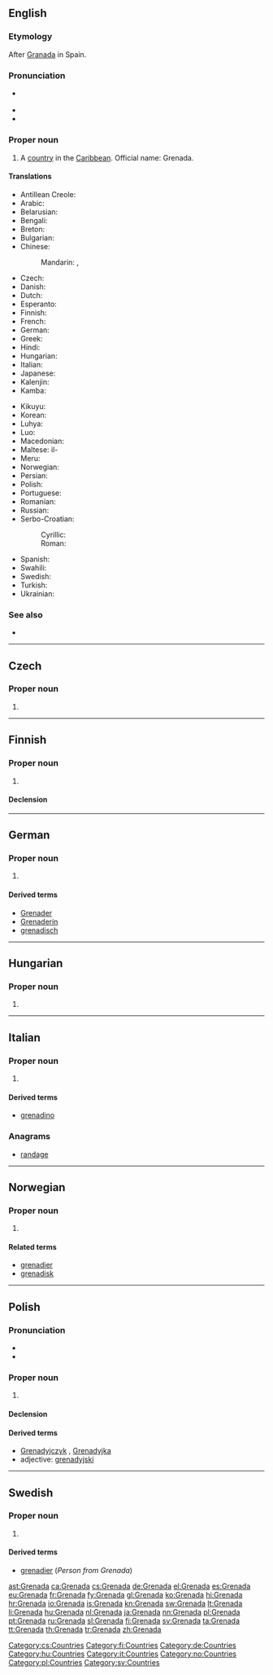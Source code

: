 {{also|grenada|Grenāda}}
==English==
{{wikipedia}}

===Etymology===
After [[Granada]] in Spain.

===Pronunciation===
* {{a|UK|US}} {{IPA|/ɡɹəˈneɪ.də/}}
* {{audio|en-us-Grenada.ogg|Audio (US)}}
* {{rhymes|eɪdə}}

===Proper noun===
{{en-proper noun}}

# A [[country]] in the [[Caribbean]]. Official name: Grenada.

====Translations====
{{trans-top|Caribbean country}}
* Antillean Creole: {{tø|gcf|Grinad}}
* Arabic: {{t-|ar|غرينادا|f|tr=ghrynaada}}
* Belarusian: {{t-|be|Грэнада|f|tr=Hrenáda}}
* Bengali: {{t-|bn|গ্রেনাডা}}
* Breton: {{t-|br|Grenada}}
* Bulgarian: {{t-|bg|Гренада|f|tr=Grenáda}}
* Chinese:
*: Mandarin: {{t-|cmn|格林納達|sc=Hani}}, {{t-|cmn|格林纳达|tr=Gélínnàdá|sc=Hani}}
* Czech: {{t+|cs|Grenada|f}}
* Danish: {{t-|da|Grenada}}
* Dutch: {{t+|nl|Grenada}}
* Esperanto: {{t-|eo|Grenado}}
* Finnish: {{t+|fi|Grenada}}
* French: {{t+|fr|Grenade}}
* German: {{t+|de|Grenada}}
* Greek: {{t+|el|Γρενάδα|f|tr=Grenáda}}
* Hindi: {{t+|hi|ग्रेनेडा|tr=grēnēḍā}}
* Hungarian: {{t+|hu|Grenada}}
* Italian: {{t-|it|Grenada}}
* Japanese: {{t-|ja|グレナダ|tr=Gurenada}}
* Kalenjin: {{tø|kln|Grenada}}
* Kamba: {{tø|kam|Grenada}}
{{trans-mid}}
* Kikuyu: {{tø|ki|Grenada}}
* Korean: {{t+|ko|그레나다|tr=Geurenada|sc=Hang}}
* Luhya: {{tø|luy|Grenada}}
* Luo: {{tø|luo|Grenada}}
* Macedonian: {{t+|mk|Гренада|f|tr=Grenáda}}
* Maltese: il-{{t-|mt|Grenada}}
* Meru: {{tø|mer|Grenada}}
* Norwegian: {{t-|no|Grenada}}
* Persian: {{t-|fa|گرنادا}}
* Polish: {{t+|pl|Grenada}}
* Portuguese: {{t+|pt|Granada}}
* Romanian: {{t-|ro|Grenada|f}}
* Russian: {{t-|ru|Гренада|f|tr=Grenáda}}
* Serbo-Croatian:
*: Cyrillic: {{t-|sh|Гренада|f|sc=Cyrl}}
*: Roman: {{t-|sh|Grenada|f}}
* Spanish: {{t+|es|Granada}}
* Swahili: {{t+|sw|Grenada}}
* Swedish: {{t+|sv|Grenada}}
* Turkish: {{t+|tr|Grenada}}
* Ukrainian: {{t+|uk|Гренада|f|tr=Hrenáda}}
{{trans-bottom}}

===See also===
* {{list|en|countries of North America}}

----

==Czech==

===Proper noun===
{{cs-proper noun|g=f}}

# {{l|en|Grenada}}

[[Category:cs:Countries]]

----

==Finnish==
{{wikipedia|lang=fi}}

===Proper noun===
{{fi-proper noun}}

# {{l|en|Grenada}}

====Declension====
{{fi-decl-kulkija|Grenad|nopl=1}}

[[Category:fi:Countries]]

----

==German==
{{wikipedia|lang=de}}

===Proper noun===
{{de-proper noun|g=n}}

# {{l|en|Grenada}}

====Derived terms====
* [[Grenader]]
* [[Grenaderin]]
* [[grenadisch]]

[[Category:de:Countries]]

----

==Hungarian==
{{wikipedia|lang=hu}}

===Proper noun===
{{hu-proper noun}}

# {{l|en|Grenada}}

[[Category:hu:Countries]]

----

==Italian==
{{wikipedia|lang=it}}

===Proper noun===
{{it-proper noun|g=f}}

# {{l|en|Grenada}}

====Derived terms====
* [[grenadino]]

===Anagrams===
* [[randage#Italian|randage]]

[[Category:it:Countries]]

----

==Norwegian==

===Proper noun===
{{no-proper noun}}

# {{l|en|Grenada}}

====Related terms====
* [[grenadier]]
* [[grenadisk]]

[[Category:no:Countries]]

----

==Polish==

===Pronunciation===
* {{IPA|/ɡrɛˈnada/|lang=pl}}
* {{audio|Pl-Grenada.ogg|Audio}}

===Proper noun===
{{head|pl|proper noun|g=f}}

# {{l|en|Grenada}} {{gloss|country}}

====Declension====
{{pl-decl-noun
|Grenada|Grenady
|Grenady|Grenad
|Grenadzie|Grenadom
|Grenadę|Grenady
|Grenadą|Grenadami
|Grenadzie|Grenadach
|Grenado|Grenady
}}

====Derived terms====
* [[Grenadyjczyk]] {{m}}, [[Grenadyjka]] {{f}}
* adjective: [[grenadyjski]]

[[Category:pl:Countries]]

----

==Swedish==
{{wikipedia|lang=sv}}

===Proper noun===
{{head|sv|proper noun|g=n}}

# {{l|en|Grenada}}

====Derived terms====
* [[grenadier]] (''Person from Grenada'')

[[Category:sv:Countries]]

[[ast:Grenada]]
[[ca:Grenada]]
[[cs:Grenada]]
[[de:Grenada]]
[[el:Grenada]]
[[es:Grenada]]
[[eu:Grenada]]
[[fr:Grenada]]
[[fy:Grenada]]
[[gl:Grenada]]
[[ko:Grenada]]
[[hi:Grenada]]
[[hr:Grenada]]
[[io:Grenada]]
[[is:Grenada]]
[[kn:Grenada]]
[[sw:Grenada]]
[[lt:Grenada]]
[[li:Grenada]]
[[hu:Grenada]]
[[nl:Grenada]]
[[ja:Grenada]]
[[nn:Grenada]]
[[pl:Grenada]]
[[pt:Grenada]]
[[ru:Grenada]]
[[sl:Grenada]]
[[fi:Grenada]]
[[sv:Grenada]]
[[ta:Grenada]]
[[tt:Grenada]]
[[th:Grenada]]
[[tr:Grenada]]
[[zh:Grenada]]